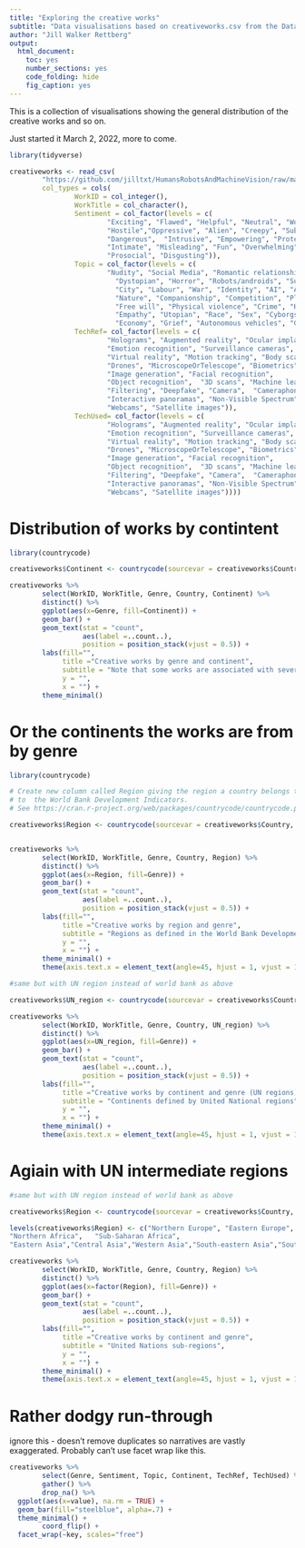 ```yaml
---
title: "Exploring the creative works"
subtitle: "Data visualisations based on creativeworks.csv from the Database of Machine Vision in Art, Games and Narratives"
author: "Jill Walker Rettberg"
output:
  html_document: 
    toc: yes
    number_sections: yes
    code_folding: hide
    fig_caption: yes
---
```


This is a collection of visualisations showing the general distribution of the creative works and so on.

Just started it March 2, 2022, more to come. 

```r

library(tidyverse)

creativeworks <- read_csv(
        "https://github.com/jilltxt/HumansRobotsAndMachineVision/raw/main/data/creativeworks.csv",
        col_types = cols(
                WorkID = col_integer(),
                WorkTitle = col_character(),
                Sentiment = col_factor(levels = c(
                        "Exciting", "Flawed", "Helpful", "Neutral", "Wondrous",
                        "Hostile","Oppressive", "Alien", "Creepy", "Subversive", 
                        "Dangerous",  "Intrusive", "Empowering", "Protective", 
                        "Intimate", "Misleading", "Fun", "Overwhelming", 
                        "Prosocial", "Disgusting")),
                Topic = col_factor(levels = c(
                        "Nudity", "Social Media", "Romantic relationship", "Climate Change", 
                          "Dystopian", "Horror", "Robots/androids", "Surveillance", "Automation", 
                          "City", "Labour", "War", "Identity", "AI", "Animals", "Consciousness", 
                          "Nature", "Companionship", "Competition", "Playful", "Family", 
                          "Free will", "Physical violence", "Crime", "Hacking", "Conflict", 
                          "Empathy", "Utopian", "Race", "Sex", "Cyborgs", "Inequality", 
                          "Economy", "Grief", "Autonomous vehicles", "Gender")),
                TechRef= col_factor(levels = c(
                        "Holograms", "Augmented reality", "Ocular implant", 
                        "Emotion recognition", "Surveillance cameras", "AI", 
                        "Virtual reality", "Motion tracking", "Body scans", 
                        "Drones", "MicroscopeOrTelescope", "Biometrics", 
                        "Image generation", "Facial recognition", 
                        "Object recognition",  "3D scans", "Machine learning", 
                        "Filtering", "Deepfake", "Camera",  "Cameraphone", 
                        "Interactive panoramas", "Non-Visible Spectrum", "UGV",
                        "Webcams", "Satellite images")),
                TechUsed= col_factor(levels = c(
                        "Holograms", "Augmented reality", "Ocular implant", 
                        "Emotion recognition", "Surveillance cameras", "AI", 
                        "Virtual reality", "Motion tracking", "Body scans", 
                        "Drones", "MicroscopeOrTelescope", "Biometrics", 
                        "Image generation", "Facial recognition", 
                        "Object recognition",  "3D scans", "Machine learning", 
                        "Filtering", "Deepfake", "Camera",  "Cameraphone", 
                        "Interactive panoramas", "Non-Visible Spectrum", "UGV",
                        "Webcams", "Satellite images"))))

```


# Distribution of works by contintent
```r

library(countrycode)

creativeworks$Continent <- countrycode(sourcevar = creativeworks$Country, origin = "country.name",destination = "region")

creativeworks %>% 
        select(WorkID, WorkTitle, Genre, Country, Continent) %>% 
        distinct() %>% 
        ggplot(aes(x=Genre, fill=Continent)) +
        geom_bar() +
        geom_text(stat = "count", 
                  aes(label =..count..), 
                  position = position_stack(vjust = 0.5)) +
        labs(fill="", 
             title ="Creative works by genre and continent",
             subtitle = "Note that some works are associated with several countries so the sum is more than the total works in the dataset",
             y = "", 
             x = "") +
        theme_minimal()


```

# Or the continents the works are from by genre

```r
library(countrycode)

# Create new column called Region giving the region a country belongs to according
# to  the World Bank Development Indicators. 
# See https://cran.r-project.org/web/packages/countrycode/countrycode.pdf for details

creativeworks$Region <- countrycode(sourcevar = creativeworks$Country, origin = "country.name",destination = "region")


creativeworks %>% 
        select(WorkID, WorkTitle, Genre, Country, Region) %>% 
        distinct() %>% 
        ggplot(aes(x=Region, fill=Genre)) +
        geom_bar() +
        geom_text(stat = "count", 
                  aes(label =..count..), 
                  position = position_stack(vjust = 0.5)) +
        labs(fill="", 
             title ="Creative works by region and genre",
             subtitle = "Regions as defined in the World Bank Development Indicators",
             y = "", 
             x = "") +
        theme_minimal() +
        theme(axis.text.x = element_text(angle=45, hjust = 1, vjust = 1))
```

```r

#same but with UN region instead of world bank as above

creativeworks$UN_region <- countrycode(sourcevar = creativeworks$Country, origin = "country.name",destination = "un.region.name")

creativeworks %>% 
        select(WorkID, WorkTitle, Genre, Country, UN_region) %>% 
        distinct() %>% 
        ggplot(aes(x=UN_region, fill=Genre)) +
        geom_bar() +
        geom_text(stat = "count", 
                  aes(label =..count..), 
                  position = position_stack(vjust = 0.5)) +
        labs(fill="", 
             title ="Creative works by continent and genre (UN regions)",
             subtitle = "Continents defined by United National regions",
             y = "", 
             x = "") +
        theme_minimal() +
        theme(axis.text.x = element_text(angle=45, hjust = 1, vjust = 1))
```
# Agiain with UN intermediate regions

```r
#same but with UN region instead of world bank as above

creativeworks$Region <- countrycode(sourcevar = creativeworks$Country, origin = "country.name",destination = "un.regionsub.name")

levels(creativeworks$Region) <- c("Northern Europe", "Eastern Europe",  "Western Europe", "Southern Europe", "Northern America", "Latin America and the Caribbean", 
"Northern Africa",   "Sub-Saharan Africa", 
"Eastern Asia","Central Asia","Western Asia","South-eastern Asia","Southern Asia", "Australia and New Zealand",   NA)

creativeworks %>% 
        select(WorkID, WorkTitle, Genre, Country, Region) %>% 
        distinct() %>% 
        ggplot(aes(x=factor(Region), fill=Genre)) +
        geom_bar() +
        geom_text(stat = "count", 
                  aes(label =..count..), 
                  position = position_stack(vjust = 0.5)) +
        labs(fill="", 
             title ="Creative works by continent and genre",
             subtitle = "United Nations sub-regions",
             y = "", 
             x = "") +
        theme_minimal() +
        theme(axis.text.x = element_text(angle=45, hjust = 1, vjust = 1))
```



# Rather dodgy run-through

ignore this - doesn't remove duplicates so narratives are vastly exaggerated. Probably can't use facet wrap like this. 

```r
creativeworks %>% 
        select(Genre, Sentiment, Topic, Continent, TechRef, TechUsed) %>% 
        gather() %>%
        drop_na() %>% 
  ggplot(aes(x=value), na.rm = TRUE) + 
  geom_bar(fill="steelblue", alpha=.7) +
  theme_minimal() +
        coord_flip() +
  facet_wrap(~key, scales="free")
```
